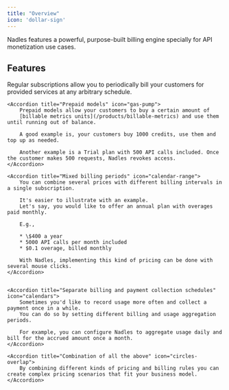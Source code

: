 ```yaml
---
title: "Overview"
icon: 'dollar-sign'
---
```


Nadles features a powerful, purpose-built billing engine specially for API monetization use cases.

## Features

<AccordionGroup>
    <Accordion title="Recurring subscriptions" icon="repeat" iconType="sharp-solid">
        Regular subscriptions allow you to periodically bill your customers for provided services at any arbitrary schedule.
    </Accordion>


    <Accordion title="Prepaid models" icon="gas-pump">
        Prepaid models allow your customers to buy a certain amount of
        [billable metrics units](/products/billable-metrics) and use them until running out of balance.

        A good example is, your customers buy 1000 credits, use them and top up as needed.

        Another example is a Trial plan with 500 API calls included. Once the customer makes 500 requests, Nadles revokes access.
    </Accordion>

    <Accordion title="Mixed billing periods" icon="calendar-range">
        You can combine several prices with different billing intervals in a single subscription.

        It's easier to illustrate with an example.
        Let's say, you would like to offer an annual plan with overages paid monthly.
        
        E.g.,
        
        * \$400 a year
        * 5000 API calls per month included
        * $0.1 overage, billed monthly

        With Nadles, implementing this kind of pricing can be done with several mouse clicks.
    </Accordion>


    <Accordion title="Separate billing and payment collection schedules" icon="calendars">
        Sometimes you'd like to record usage more often and collect a payment once in a while.
        You can do so by setting different billing and usage aggregation periods.

        For example, you can configure Nadles to aggregate usage daily and bill for the accrued amount once a month.
    </Accordion>

    <Accordion title="Combination of all the above" icon="circles-overlap">
        By combining different kinds of pricing and billing rules you can create complex pricing scenarios that fit your business model.
    </Accordion>

</AccordionGroup>